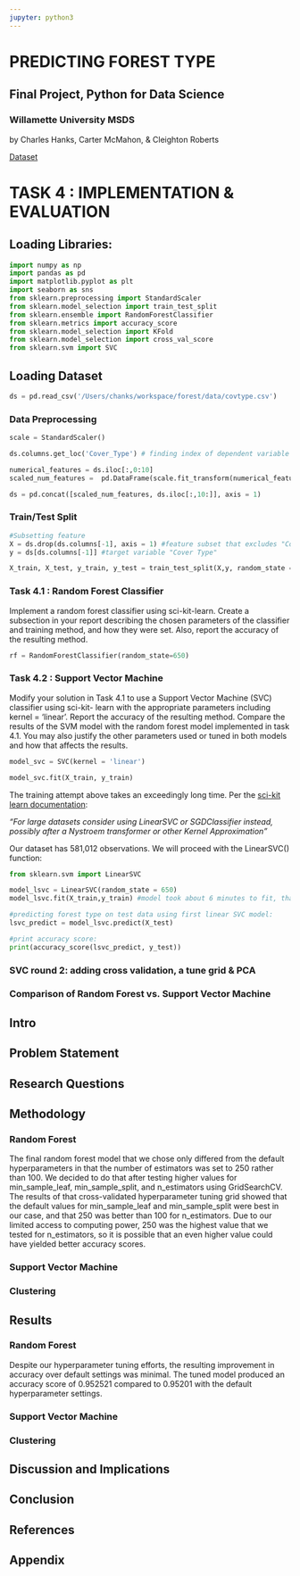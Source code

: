 ```yaml
---
jupyter: python3
---
```


# PREDICTING FOREST TYPE 
## Final Project, Python for Data Science 
### Willamette University MSDS 
by Charles Hanks, Carter McMahon, & Cleighton Roberts

[Dataset](https://www.kaggle.com/datasets/uciml/forest-cover-type-dataset)

# TASK 4 : IMPLEMENTATION & EVALUATION 

## Loading Libraries: 

```python
import numpy as np
import pandas as pd
import matplotlib.pyplot as plt
import seaborn as sns
from sklearn.preprocessing import StandardScaler
from sklearn.model_selection import train_test_split
from sklearn.ensemble import RandomForestClassifier
from sklearn.metrics import accuracy_score
from sklearn.model_selection import KFold
from sklearn.model_selection import cross_val_score
from sklearn.svm import SVC
```

## Loading Dataset

```python
ds = pd.read_csv('/Users/chanks/workspace/forest/data/covtype.csv')
```

### Data Preprocessing 

```python
scale = StandardScaler()

ds.columns.get_loc('Cover_Type') # finding index of dependent variable 

numerical_features = ds.iloc[:,0:10]
scaled_num_features =  pd.DataFrame(scale.fit_transform(numerical_features), columns = numerical_features.columns)

ds = pd.concat([scaled_num_features, ds.iloc[:,10:]], axis = 1)
```

### Train/Test Split 

```python
#Subsetting feature
X = ds.drop(ds.columns[-1], axis = 1) #feature subset that excludes "Cover Type" target variable
y = ds[ds.columns[-1]] #target variable "Cover Type"

X_train, X_test, y_train, y_test = train_test_split(X,y, random_state = 650, test_size = 0.3)
```

### Task 4.1 : Random Forest Classifier 
Implement a random forest classifier using sci-kit-learn. Create a subsection in your report describing the chosen parameters of the classifier and training method, and how they were set. Also, report the accuracy of the resulting method.

```python
rf = RandomForestClassifier(random_state=650)
```

### Task 4.2 : Support Vector Machine 
 Modify your solution in Task 4.1 to use a Support Vector Machine (SVC) classifier using sci-kit- learn with the appropriate parameters including kernel = ‘linear’. Report the accuracy of the resulting method. Compare the results of the SVM model with the random forest model implemented in task 4.1. You may also justify the other parameters used or tuned in both models and how that affects the results.

```python
model_svc = SVC(kernel = 'linear')
```

```python
model_svc.fit(X_train, y_train)
```

The training attempt above takes an exceedingly long time. Per the [sci-kit learn documentation](https://scikit-learn.org/stable/modules/generated/sklearn.svm.SVC.html):

*"For large datasets consider using LinearSVC or SGDClassifier instead, possibly after a Nystroem transformer or other Kernel Approximation"*

Our dataset has 581,012 observations. We will proceed with the LinearSVC() function:

```python
from sklearn.svm import LinearSVC

model_lsvc = LinearSVC(random_state = 650)
model_lsvc.fit(X_train,y_train) #model took about 6 minutes to fit, that is much more efficient than SVC(). 
```

```python
#predicting forest type on test data using first linear SVC model:  
lsvc_predict = model_lsvc.predict(X_test)

#print accuracy score: 
print(accuracy_score(lsvc_predict, y_test))
```

### SVC round 2: adding cross validation, a tune grid & PCA 


### Comparison of Random Forest vs. Support Vector Machine 

## Intro

## Problem Statement

## Research Questions

## Methodology

### Random Forest
The final random forest model that we chose only differed from the default hyperparameters in that the number of estimators was set to 250 rather than 100. We decided to do that after testing higher values for min_sample_leaf, min_sample_split, and n_estimators using GridSearchCV. The results of that cross-validated hyperparameter tuning grid showed that the default values for min_sample_leaf and min_sample_split were best in our case, and that 250 was better than 100 for n_estimators. Due to our limited access to computing power, 250 was the highest value that we tested for n_estimators, so it is possible that an even higher value could have yielded better accuracy scores.

### Support Vector Machine


### Clustering

## Results

### Random Forest
Despite our hyperparameter tuning efforts, the resulting improvement in accuracy over default settings was minimal. The tuned model produced an accuracy score of 0.952521 compared to 0.95201 with the default hyperparameter settings.

### Support Vector Machine


### Clustering

## Discussion and Implications

## Conclusion

## References

## Appendix
